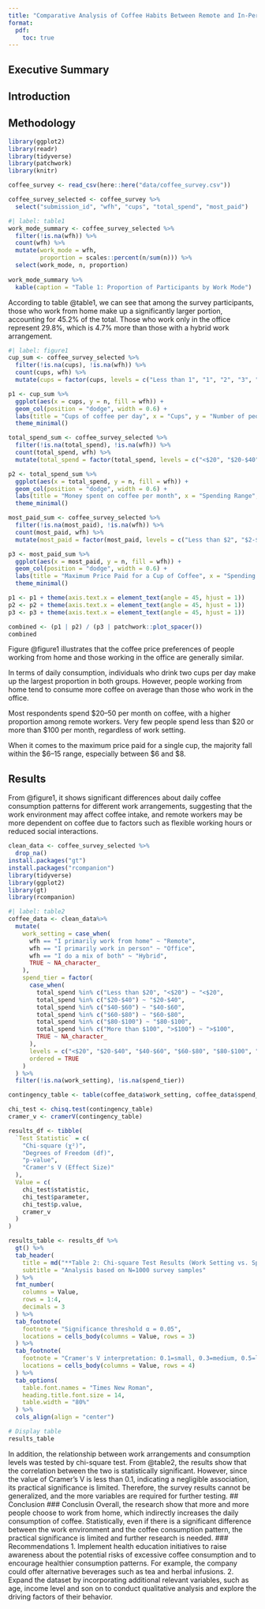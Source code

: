 ```yaml
---
title: "Comparative Analysis of Coffee Habits Between Remote and In-Person Workers"
format: 
  pdf:
    toc: true
---
```


## Executive Summary

## Introduction

## Methodology

```r
library(ggplot2)
library(readr)
library(tidyverse)
library(patchwork)
library(knitr)
```

```r
coffee_survey <- read_csv(here::here("data/coffee_survey.csv"))

coffee_survey_selected <- coffee_survey %>%
  select("submission_id", "wfh", "cups", "total_spend", "most_paid")
```

```r
#| label: table1
work_mode_summary <- coffee_survey_selected %>%
  filter(!is.na(wfh)) %>%
  count(wfh) %>%
  mutate(work_mode = wfh, 
         proportion = scales::percent(n/sum(n))) %>%
  select(work_mode, n, proportion)
  
work_mode_summary %>%
  kable(caption = "Table 1: Proportion of Participants by Work Mode") 


```

According to table @table1, we can see that among the survey participants, those who work from home make up a significantly larger portion, accounting for 45.2% of the total. Those who work only in the office represent 29.8%, which is 4.7% more than those with a hybrid work arrangement.

```r
#| label: figure1
cup_sum <- coffee_survey_selected %>%
  filter(!is.na(cups), !is.na(wfh)) %>%
  count(cups, wfh) %>%
  mutate(cups = factor(cups, levels = c("Less than 1", "1", "2", "3", "4", "More than 4")))

p1 <- cup_sum %>%
  ggplot(aes(x = cups, y = n, fill = wfh)) + 
  geom_col(position = "dodge", width = 0.6) + 
  labs(title = "Cups of coffee per day", x = "Cups", y = "Number of people", fill = "Work Mode") + 
  theme_minimal()

total_spend_sum <- coffee_survey_selected %>%
  filter(!is.na(total_spend), !is.na(wfh)) %>%
  count(total_spend, wfh) %>%
  mutate(total_spend = factor(total_spend, levels = c("<$20", "$20-$40", "$40-$60", "$60-$80", "$80-$100", ">$100")))

p2 <- total_spend_sum %>%
  ggplot(aes(x = total_spend, y = n, fill = wfh)) + 
  geom_col(position = "dodge", width = 0.6) + 
  labs(title = "Money spent on coffee per month", x = "Spending Range", y = "Number of People", fill = "Work Mode") + 
  theme_minimal()

most_paid_sum <- coffee_survey_selected %>%
  filter(!is.na(most_paid), !is.na(wfh)) %>%
  count(most_paid, wfh) %>%
  mutate(most_paid = factor(most_paid, levels = c("Less than $2", "$2-$4", "$4-$6", "$6-$8", "$8-$10", "$10-$15", "$15-$20", "More than $20")))

p3 <- most_paid_sum %>%
  ggplot(aes(x = most_paid, y = n, fill = wfh)) + 
  geom_col(position = "dodge", width = 0.6) + 
  labs(title = "Maximum Price Paid for a Cup of Coffee", x = "Spending Range", y = "Number of People", fill = "Work Mode") +
  theme_minimal()

```

```r

p1 <- p1 + theme(axis.text.x = element_text(angle = 45, hjust = 1))
p2 <- p2 + theme(axis.text.x = element_text(angle = 45, hjust = 1))
p3 <- p3 + theme(axis.text.x = element_text(angle = 45, hjust = 1))

combined <- (p1 | p2) / (p3 | patchwork::plot_spacer()) 
combined

```

Figure @figure1 illustrates that the coffee price preferences of people working from home and those working in the office are generally similar.

In terms of daily consumption, individuals who drink two cups per day make up the largest proportion in both groups. However, people working from home tend to consume more coffee on average than those who work in the office.

Most respondents spend \$20–50 per month on coffee, with a higher proportion among remote workers. Very few people spend less than \$20 or more than \$100 per month, regardless of work setting.

When it comes to the maximum price paid for a single cup, the majority fall within the \$6–15 range, especially between \$6 and \$8.

## Results
From @figure1, it shows significant differences about daily coffee consumption patterns for different work arrangements, suggesting that the work environment may affect coffee intake, and remote workers may be more dependent on coffee due to factors such as flexible working hours or reduced social interactions.
```r
clean_data <- coffee_survey_selected %>%
  drop_na()
install.packages("gt")
install.packages("rcompanion")
library(tidyverse)
library(ggplot2)
library(gt)
library(rcompanion)
```
```r
#| label: table2
coffee_data <- clean_data%>%
  mutate(
    work_setting = case_when(
      wfh == "I primarily work from home" ~ "Remote",
      wfh == "I primarily work in person" ~ "Office",
      wfh == "I do a mix of both" ~ "Hybrid",
      TRUE ~ NA_character_
    ),
    spend_tier = factor(
      case_when(
        total_spend %in% c("Less than $20", "<$20") ~ "<$20",
        total_spend %in% c("$20-$40") ~ "$20-$40",
        total_spend %in% c("$40-$60") ~ "$40-$60",
        total_spend %in% c("$60-$80") ~ "$60-$80",
        total_spend %in% c("$80-$100") ~ "$80-$100",
        total_spend %in% c("More than $100", ">$100") ~ ">$100",
        TRUE ~ NA_character_
      ),
      levels = c("<$20", "$20-$40", "$40-$60", "$60-$80", "$80-$100", ">$100"),
      ordered = TRUE
    )
  ) %>%
  filter(!is.na(work_setting), !is.na(spend_tier))

contingency_table <- table(coffee_data$work_setting, coffee_data$spend_tier)

chi_test <- chisq.test(contingency_table)
cramer_v <- cramerV(contingency_table)

results_df <- tibble(
  `Test Statistic` = c(
    "Chi-square (χ²)", 
    "Degrees of Freedom (df)", 
    "p-value", 
    "Cramer's V (Effect Size)"
  ),
  Value = c(
    chi_test$statistic,
    chi_test$parameter,
    chi_test$p.value,
    cramer_v
  )
)

results_table <- results_df %>%
  gt() %>%
  tab_header(
    title = md("**Table 2: Chi-square Test Results (Work Setting vs. Spending Tier)**"),
    subtitle = "Analysis based on N=1000 survey samples"
  ) %>%
  fmt_number(
    columns = Value,
    rows = 1:4,
    decimals = 3
  ) %>%
  tab_footnote(
    footnote = "Significance threshold α = 0.05",
    locations = cells_body(columns = Value, rows = 3)
  ) %>%
  tab_footnote(
    footnote = "Cramer's V interpretation: 0.1=small, 0.3=medium, 0.5=large effect",
    locations = cells_body(columns = Value, rows = 4)
  ) %>%
  tab_options(
    table.font.names = "Times New Roman",
    heading.title.font.size = 14,
    table.width = "80%"
  ) %>%
  cols_align(align = "center") 

# Display table
results_table
```

In addition, the relationship between work arrangements and consumption levels was tested by chi-square test. From @table2, the results show that the correlation between the two is statistically significant. However, since the value of Cramer's V is less than 0.1, indicating a negligible association, its practical significance is limited. Therefore, the survey results cannot be generalized, and the more variables are required for further testing.
## Conclusion
### Conclusin
Overall, the research show that more and more people choose to work from home, which indirectly increases the daily consumption of coffee. Statistically, even if there is a significant difference between the work environment and the coffee consumption pattern, the practical significance is limited and further research is needed.
### Recommendations
1. Implement health education initiatives to raise awareness about the potential risks of excessive coffee consumption and to encourage healthier consumption patterns. For example, the company could offer alternative beverages such as tea and herbal infusions.
2. Expand the dataset by incorporating additional relevant variables, such as age, income level and son on to conduct qualitative analysis and explore the driving factors of their behavior.